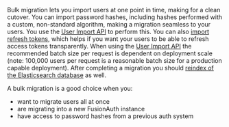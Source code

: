 Bulk migration lets you import users at one point in time, making for a clean cutover. You can import password hashes, including hashes performed with a custom, non-standard algorithm, making a migration seamless to your users. You use the [User Import API](/docs/apis/users#import-users) to perform this. You can also [import refresh tokens](/docs/apis/users#import-refresh-tokens), which helps if you want your users to be able to refresh access tokens transparently. When using the [User Import API](/docs/apis/users#import-users) the recommended batch size per request is dependent on deployment scale (note: 100,000 users per request is a reasonable batch size for a production capable deployment). After completing a migration you should [reindex of the Elasticsearch database](/docs/lifecycle/manage-users/search/search#reindexing-elasticsearch) as well.

A bulk migration is a good choice when you:

* want to migrate users all at once
* are migrating into a new FusionAuth instance
* have access to password hashes from a previous auth system

